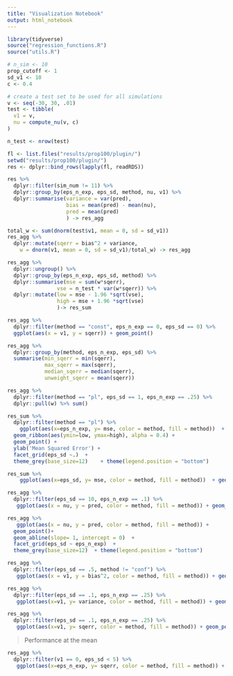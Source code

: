 ```yaml
---
title: "Visualization Notebook"
output: html_notebook
---
```

```r
library(tidyverse)
source("regression_functions.R")
source("utils.R")
```

```r
# n_sim <- 10
prop_cutoff <- 1
sd_v1 <- 10
c <- 0.4

# create a test set to be used for all simulations
v <- seq(-30, 30, .01)
test <- tibble(
  v1 = v,
  nu = compute_nu(v, c)
)

n_test <- nrow(test)

fl <- list.files("results/prop100/plugin/")
setwd("results/prop100/plugin/")
res <- dplyr::bind_rows(lapply(fl, readRDS))

res %>%
  dplyr::filter(sim_num != 11) %>%
  dplyr::group_by(eps_n_exp, eps_sd, method, nu, v1) %>%
  dplyr::summarise(variance = var(pred),
                   bias = mean(pred) - mean(nu),
                   pred = mean(pred)
                   ) -> res_agg

total_w <- sum(dnorm(test$v1, mean = 0, sd = sd_v1))
res_agg %>% 
  dplyr::mutate(sqerr = bias^2 + variance,
    w = dnorm(v1, mean = 0, sd = sd_v1)/total_w) -> res_agg

res_agg %>% 
  dplyr::ungroup() %>%
  dplyr::group_by(eps_n_exp, eps_sd, method) %>%
  dplyr::summarise(mse = sum(w*sqerr),
                vse = n_test * var(w*sqerr)) %>%
  dplyr::mutate(low = mse - 1.96 *sqrt(vse),
                high = mse + 1.96 *sqrt(vse)
                )-> res_sum
```

```r
res_agg %>% 
  dplyr::filter(method == "const", eps_n_exp == 0, eps_sd == 0) %>%
  ggplot(aes(x = v1, y = sqerr)) + geom_point()
```


```r
res_agg %>% 
  dplyr::group_by(method, eps_n_exp, eps_sd) %>%
  summarise(min_sqerr = min(sqerr),
            max_sqerr = max(sqerr),
            median_sqerr = median(sqerr),
            unweight_sqerr = mean(sqerr))
```


```r
res_agg %>% 
  dplyr::filter(method == "pl", eps_sd == 1, eps_n_exp == .25) %>% 
  dplyr::pull(w) %>% sum()
```

```r
res_sum %>%
  dplyr::filter(method == "pl") %>%
    ggplot(aes(x=eps_n_exp, y= mse, color = method, fill = method))  +
  geom_ribbon(aes(ymin=low, ymax=high), alpha = 0.4) + 
  geom_point() + 
  ylab('Mean Squared Error') + 
  facet_grid(eps_sd ~.)  + 
  theme_grey(base_size=12)    + theme(legend.position = "bottom") 

```

```r
res_sum %>%
    ggplot(aes(x=eps_sd, y= mse, color = method, fill = method))  + geom_ribbon(aes(ymin=low, ymax=high), alpha = 0.4)+ geom_point()+ ylab('Mean Squared Error') + facet_grid(eps_n_exp ~.)  + theme_grey(base_size=12)    + theme(legend.position = "bottom") 

```

```r
res_agg %>%
  dplyr::filter(eps_sd == 10, eps_n_exp == .1) %>%
   ggplot(aes(x = nu, y = pred, color = method, fill = method)) + geom_point()+ geom_abline(slope= 1, intercept = 0)  + facet_grid(eps_sd ~.)  + theme_grey(base_size=12)    + theme(legend.position = "bottom") 
```

```r
res_agg %>%
   ggplot(aes(x = nu, y = pred, color = method, fill = method)) +
  geom_point()+
  geom_abline(slope= 1, intercept = 0)  +
  facet_grid(eps_sd ~ eps_n_exp)  + 
  theme_grey(base_size=12)  + theme(legend.position = "bottom") 
```

```r
res_agg %>%
  dplyr::filter(eps_sd == .5, method != "conf") %>%
   ggplot(aes(x = v1, y = bias^2, color = method, fill = method)) + geom_point()+ ylab('Bias Sq') + facet_grid(eps_n_exp ~.)  + theme_grey(base_size=12)    + theme(legend.position = "bottom") 

```

```r
res_agg %>%
  dplyr::filter(eps_sd == .1, eps_n_exp == .25) %>%
   ggplot(aes(x=v1, y= variance, color = method, fill = method)) + geom_point()+ ylab('Variance') + facet_grid(eps_sd ~.)  + theme_grey(base_size=12)    + theme(legend.position = "bottom") 

```

```r
res_agg %>%
  dplyr::filter(eps_sd == .1, eps_n_exp == .25) %>%
   ggplot(aes(x=v1, y= sqerr, color = method, fill = method)) + geom_point()+ ylab('Squared Error') + facet_grid(eps_sd ~.)  + theme_grey(base_size=12)    + theme(legend.position = "bottom") 

```

> Performance at the mean

```r
res_agg %>%
  dplyr::filter(v1 == 0, eps_sd < 5) %>% 
   ggplot(aes(x=eps_n_exp, y= sqerr, color = method, fill = method)) + geom_point()+ ylab('Mean Squared Error') + facet_grid(eps_sd ~.) +ylim(c(0, 0.0075)) + theme_grey(base_size=12)    + theme(legend.position = "bottom") 

```

